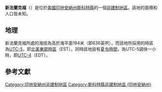 {{noteTA
|G1=USState
|G2=地名
|G3=Unit
}}
{{Infobox settlement
|official_name            = 新法蘭克福
|native_name = New Frankfort
|settlement_type          = [[非建制地區|非建制地區]]
|image_skyline            = 
|imagesize                = 
|pushpin_map              = USA Indiana
|pushpin_label            = 新法蘭克福
|pushpin_label_position   = top
|pushpin_map_caption      = 新法蘭克福在印地安納州的位置
|subdivision_type         = [[世界政區索引|國家]]
|subdivision_type1        = [[美国州份|州份]]
|subdivision_type2        = [[印地安納州行政区划|縣]]
|subdivision_name         = [[美国|美国]]
|subdivision_name1        = [[印地安納州|印地安納州]]
|subdivision_name2        = [[斯科特縣_(印地安納州)|斯科特縣]]
|elevation_ft             = 636
|elevation_m              = 194
|area_total_km2           = 
|area_total_sq_mi         = 
|area_land_km2            = 
|area_land_sq_mi          = 
|area_water_km2           = 
|area_water_sq_mi         = 
|population_as_of         = 2010
|population_footnotes     = 
|population_total         = 
|population_metro         = 
|population_density_km2   = auto
|population_density_sq_mi = auto
|timezone                 = [[北美东部时区|北美东部时区]]
|utc_offset               = -5
|coordinates              = {{coord|38|44|12|N|85|42|40|W|display=inline,title}}
| coor_pinpoint           = 
| coordinates_footnotes   = 
|timezone_DST             = EDT
|utc_offset_DST           = -4
|postal_code_type         = [[美國郵區編號|郵區編號]]
|postal_code              = 47170
|area_code                = {{link-en|电话区号812|Area code 812|812}}
|blank_name = [[地名信息系统|GNIS ID]]
|blank_info = 440047<ref name="GNIS">{{cite gnis|440047|New Frankfort}}</ref>
}}
'''新法蘭克福'''（{{lang-en|New Frankfort}}）是位於[[美國|美國]][[印地安納州|印地安納州]][[斯科特縣_(印地安納州)|斯科特縣]]的一個[[非建制地區|非建制地區]]。該地的面積和人口皆未知。

== 地理 ==
新法蘭克福所處的海拔為高於海平面194米（即636英呎），而該地所採用的時區為[[UTC-5|UTC-5]]，即[[北美東部時區|北美東部時區]]（EST）。同時該地設有[[夏令時間|夏令時間]]，為UTC-5調快一小時，即[[UTC-4|UTC-4]]（EDT）。

== 參考文獻 ==
{{reflist}}

{{斯科特縣 (印地安納州)}}

{{DEFAULTSORT:New Frankfort}}
[[Category:印地安納州非建制地區|Category:印地安納州非建制地區]]
[[Category:斯科特縣非建制地區_(印地安納州)|Category:斯科特縣非建制地區 (印地安納州)]]

{{Indiana-geo-stub}}